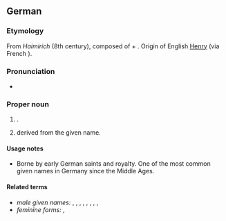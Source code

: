 ==German==

===Etymology===
From {{etyl|goh|de}} ''Haimirich'' (8th century), composed of {{m|goh|heim||home}} + {{m|goh|rihhi||ruler}}.
Origin of English [[Henry]] (via French {{l|fr|Henri}}).

===Pronunciation===
* {{IPA|[ˈhaɪnʁɪç]|lang=de}}

===Proper noun===
{{de-proper noun|m}}

# {{given name|male|lang=de}}.
# {{surname|lang=de|from=given names|dot=}} derived from the given name.

====Usage notes====
* Borne by early German saints and royalty. One of the most common given names in Germany since the Middle Ages.

====Related terms====
* ''male given names:'' {{l|de|Emmerich}}, {{l|de|Harry}}, {{l|de|Heiko}}, {{l|de|Heine}}, {{l|de|Heiner}}, {{l|de|Heinz}}, {{l|de|Henri}}, {{l|de|Henry}}, {{l|de|Hinrich}}
* ''feminine forms:'' {{l|de|Heike}}, {{l|de|Henny}}